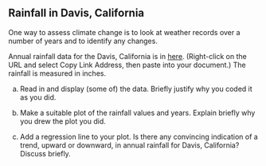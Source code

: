 ## Rainfall in Davis, California

 One way to assess climate change is to look at weather
records over a number of years and to identify any changes.

Annual rainfall data for the Davis, California is in
[here](http://ritsokiguess.site/datafiles/rainfall.txt). 
(Right-click on the URL and select Copy Link Address, then paste into your document.)
The rainfall is
measured in inches.


(a) Read in and display (some of) the data. Briefly justify why you coded it as you did.



(b) Make a suitable plot of the rainfall values and years. Explain briefly why you drew the plot you did.




(c) Add a regression line to your plot. Is there any convincing
indication of a trend, upward or downward, in annual rainfall for
Davis, California? Discuss briefly.




